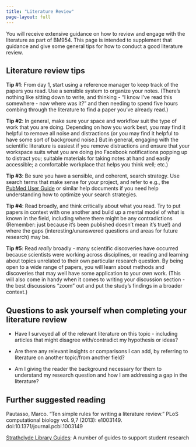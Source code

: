 ```yaml
---
title: "Literature Review"
page-layout: full
---
```


You will receive extensive guidance on how to review and engage with the literature as part of BM954. This page is intended to supplement that guidance and give some general tips for how to conduct a good literature review.

## Literature review tips

**Tip #1**: From day 1, start using a reference manager to keep track of the papers you read. Use a sensible system to organize your notes. (There's nothing like sitting down to write, and thinking - "I know I've read this somewhere - now where was it?" and then needing to spend five hours combing through the literature to find a paper you've already read.)

**Tip #2**: In general, make sure your space and workflow suit the type of work that you are doing. Depending on how you work best, you may find it helpful to remove all noise and distractions (or you may find it helpful to have some sort of background noise.) But in general, engaging with the scientific literature is easiest if you remove distractions and ensure that your workspace suits what you are doing (no Facebook notifications popping up to distract you; suitable materials for taking notes at hand and easily accessible; a comfortable workplace that helps you think well; etc.) 

**Tip #3**: Be sure you have a sensible, and coherent, search strategy. Use search terms that make sense for your project, and refer to e.g., the [PubMed User Guide](https://pubmed.ncbi.nlm.nih.gov/help/) or similar help documents if you need help understanding how to optimize your search strategies. 

**Tip #4**: Read broadly, and think critically about what you read. Try to put papers in context with one another and build up a mental model of what is known in the field, including where there might be any contradictions (Remember: just because it's been published doesn't mean it's true!) and where the gaps (interesting/unanswered questions and areas for future research) may be.

**Tip #5**: Read *really* broadly - many scientific discoveries have occurred because scientists were working across disciplines, or reading and learning about topics unrelated to their own particular research question. By being open to a wide range of papers, you will learn about methods and discoveries that may well have some application to your own work. (This will also come in handy when it comes to writing your discussion section - the best discussions "zoom" out and put the study's findings in a broader context.)

::: callout-todo

## Questions to ask yourself when completing your literature review

- Have I surveyed all of the relevant literature on this topic - including articles that might disagree with/contradict my hypothesis or ideas?

- Are there any relevant insights or comparisons I can add, by referring to literature on another topic/from another field?

- Am I giving the reader the background necessary for them to understand my research question and how I am addressing a gap in the literature?

:::

## Further suggested reading

Pautasso, Marco. “Ten simple rules for writing a literature review.” PLoS computational biology vol. 9,7 (2013): e1003149. doi:10.1371/journal.pcbi.1003149

[Strathclyde Library Guides](https://guides.lib.strath.ac.uk/): A number of guides to support student research